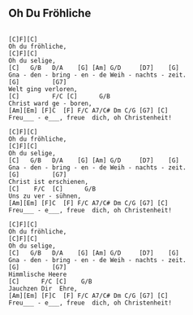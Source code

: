 ## Oh Du Fröhliche



```

[C]F][C]    
Oh du fröhliche,
[C]F][C]  
Oh du selige,
[C]   G/B   D/A    [G] [Am] G/D     [D7]    [G]  
Gna - den - bring - en - de Weih - nachts - zeit.
[G]         [G7]  
Welt ging verloren,
[C]         F/C [C]      G/B
Christ ward ge - boren,
[Am][Em] [F]C  [F] F/C A7/C# Dm C/G [G7] [C]   
Freu___ - e___, freue  dich, oh Christenheit!

[C]F][C]    
Oh du fröhliche,
[C]F][C]  
Oh du selige,
[C]   G/B   D/A    [G] [Am] G/D     [D7]    [G]  
Gna - den - bring - en - de Weih - nachts - zeit.
[G]         [G7]  
Christ ist erschienen,
[C]    F/C  [C]      G/B
Uns zu ver - sühnen,
[Am][Em] [F]C  [F] F/C A7/C# Dm C/G [G7] [C]   
Freu___ - e___, freue  dich, oh Christenheit!

[C]F][C]    
Oh du fröhliche,
[C]F][C]  
Oh du selige,
[C]   G/B   D/A    [G] [Am] G/D     [D7]    [G]  
Gna - den - bring - en - de Weih - nachts - zeit.
[G]         [G7]  
Himmlische Heere
[C]      F/C [C]    G/B
Jauchzen Dir  Ehre,
[Am][Em] [F]C  [F] F/C A7/C# Dm C/G [G7] [C]   
Freu___ - e___, freue  dich, oh Christenheit!

```
